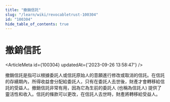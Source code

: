 ```yaml
---
title: "撤銷信託"
slug: "/learn/wiki/revocabletrust-100304"
id: "100304"
hide_table_of_contents: true
---
```



# 撤銷信託

<ArticleMeta id={100304} updatedAt={'2023-09-26 13:58:47'} />
<div className='border-solid border-b border-t-0 my-4 border-[var(--ifm-color-gray-300)]' />

撤銷信託是指可以根據委託人或信託原始人的意願進行修改或取消的信託。在信託的存續期內，所得收益會分配給委託人，只有在委託人去世後，財產才會轉移給信託的受益人。撤銷信託非常有用，因為它為生前的委託人 (也稱為信託人) 提供了靈活性和收入。信託的條款可以更改，在信託人去世時，財產將轉移給受益人。
